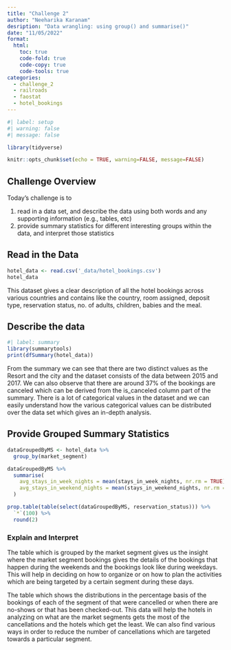 ```yaml
---
title: "Challenge 2"
author: "Neeharika Karanam"
desription: "Data wrangling: using group() and summarise()"
date: "11/05/2022"
format:
  html:
    toc: true
    code-fold: true
    code-copy: true
    code-tools: true
categories:
  - challenge_2
  - railroads
  - faostat
  - hotel_bookings
---
```


```r
#| label: setup
#| warning: false
#| message: false

library(tidyverse)

knitr::opts_chunk$set(echo = TRUE, warning=FALSE, message=FALSE)
```

## Challenge Overview

Today's challenge is to

1)  read in a data set, and describe the data using both words and any supporting information (e.g., tables, etc)
2)  provide summary statistics for different interesting groups within the data, and interpret those statistics

## Read in the Data

```r

hotel_data <- read.csv('_data/hotel_bookings.csv')
hotel_data
```
This dataset gives a clear description of all the hotel bookings across various countries and contains like the country, room assigned, deposit type, reservation status, no. of adults, children, babies and the meal.

## Describe the data

```r
#| label: summary
library(summarytools)
print(dfSummary(hotel_data))

```

From the summary we can see that there are two distinct values as the Resort and the city and the dataset consists of the data between 2015 and 2017. We can also observe that there are around 37% of the bookings are canceled which can be derived from the is_canceled column part of the summary. There is a lot of categorical values in the dataset and we can easily understand how the various categorical values can be distributed over the data set which gives an in-depth analysis.

## Provide Grouped Summary Statistics

```r
dataGroupedByMS <- hotel_data %>%
  group_by(market_segment)

dataGroupedByMS %>%
  summarise(
    avg_stays_in_week_nights = mean(stays_in_week_nights, nr.rm = TRUE),
    avg_stays_in_weekend_nights = mean(stays_in_weekend_nights, nr.rm = TRUE)
  )

```

```r
prop.table(table(select(dataGroupedByMS, reservation_status))) %>% 
  `*`(100) %>% 
  round(2)

```

### Explain and Interpret

The table which is grouped by the market segment gives us the insight where the market segment bookings gives the details of the bookings that happen during the weekends and the bookings look like during weekdays. This will help in deciding on how to organize or on how to plan the activities which are being targeted by a certain segment during these days.

The table which shows the distributions in the percentage basis of the bookings of each of the segment of that were cancelled or when there are no-shows or that has been checked-out. This data will help the hotels in analyzing on what are the market segments gets the most of the cancellations and the hotels which get the least. We can also find various ways in order to reduce the number of cancellations which are targeted towards a particular segment.
